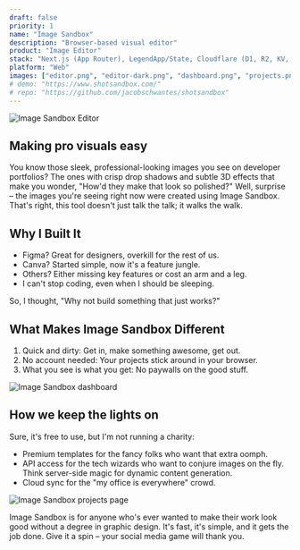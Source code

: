```yaml
---
draft: false
priority: 1
name: "Image Sandbox"
description: "Browser-based visual editor"
product: "Image Editor"
stack: "Next.js (App Router), LegendApp/State, Cloudflare (D1, R2, KV, Workers)"
platform: "Web"
images: ["editor.png", "editor-dark.png", "dashboard.png", "projects.png"]
# demo: "https://www.shotsandbox.com/"
# repo: "https://github.com/jacobschwantes/shotsandbox"
---
```


<Image
	src="/images/projects/image-sandbox/editor.png"
	alt="Image Sandbox Editor"
	caption="Where the magic happens: The editor"
/>

## Making pro visuals easy

You know those sleek, professional-looking images you see on developer portfolios? The ones with crisp drop shadows and subtle 3D effects that make you wonder, "How'd they make that look so polished?" Well, surprise – the images you're seeing right now were created using Image Sandbox. That's right, this tool doesn't just talk the talk; it walks the walk.

## Why I Built It

- Figma? Great for designers, overkill for the rest of us.
- Canva? Started simple, now it's a feature jungle.
- Others? Either missing key features or cost an arm and a leg.
- I can't stop coding, even when I should be sleeping.


So, I thought, "Why not build something that just works?"

## What Makes Image Sandbox Different

1. Quick and dirty: Get in, make something awesome, get out.
2. No account needed: Your projects stick around in your browser.
3. What you see is what you get: No paywalls on the good stuff.

<Image
	src="/images/projects/image-sandbox/dashboard.png"
	alt="Image Sandbox dashboard"
	caption="Home sweet home: The dashboard with quick actions and templates"
/>

## How we keep the lights on

Sure, it's free to use, but I'm not running a charity:

- Premium templates for the fancy folks who want that extra oomph.
- API access for the tech wizards who want to conjure images on the fly. Think server-side magic for dynamic content generation.
- Cloud sync for the "my office is everywhere" crowd.

<Image
	src="/images/projects/image-sandbox/projects.png"
	alt="Image Sandbox projects page"
	caption="Where ideas live: The projects page"
/>

Image Sandbox is for anyone who's ever wanted to make their work look good without a degree in graphic design. It's fast, it's simple, and it gets the job done. Give it a spin – your social media game will thank you.
